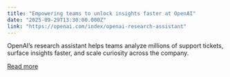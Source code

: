 ```yaml
---
title: "Empowering teams to unlock insights faster at OpenAI"
date: "2025-09-29T13:30:00.000Z"
link: "https://openai.com/index/openai-research-assistant"
---
```


OpenAI’s research assistant helps teams analyze millions of support tickets, surface insights faster, and scale curiosity across the company.

[Read more](https://openai.com/index/openai-research-assistant)
